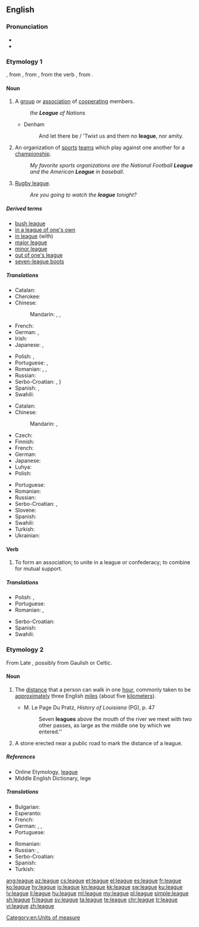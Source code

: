 ==English==
{{wikipedia}}

===Pronunciation===
* {{IPA|/liːɡ/}}
* {{rhymes|iːɡ}}

===Etymology 1===
{{etyl|enm|en}} {{term|ligg|lang=enm}}, from {{etyl|frm|en}} {{term|ligue|lang=frm}}, from {{etyl|it|en}} {{term|lega|lang=it}}, from the verb {{term|legare|lang=it}}, from {{etyl|la|en}} {{term/t|la|ligō||to tie}}.

====Noun====
{{en-noun}}

# A [[group]] or [[association]] of [[cooperate|cooperating]] members.
#: ''the '''League''' of Nations''
#* Denham
#*: And let there be / 'Twixt us and them no '''league''', nor amity.
# An organization of [[sports]] [[team]]s which play against one another for a [[championship]].
#: ''My favorite sports organizations are the National Football '''League''' and the American '''League''' in baseball.''
# {{context|informal|lang=en}} [[rugby league|Rugby league]].
#: ''Are you going to watch the '''league''' tonight?''

=====Derived terms=====
* [[bush league]]
* [[in a league of one's own]]
* [[in league]] (with)
* [[major league]]
* [[minor league]]
* [[out of one's league]]
* [[seven-league boots]]

=====Translations=====
{{trans-top|a group or association of cooperating members}}
* Catalan: {{t+|ca|lliga|f}}
* Cherokee: {{t|chr|ᎤᎾᏙᏢᎯ|tr=unadotlvhi|sc=Cher}}
* Chinese:
*: Mandarin: {{t+|cmn|同盟|tr=tóngméng|sc=Hani}}, {{t|cmn|聯盟|sc=Hani}}, {{t+|cmn|联盟|tr=liánméng|sc=Hani}}
* French: {{t+|fr|ligue|f}}
* German: {{t+|de|Liga|f}}, {{t+|de|Bund|n}}
* Irish: {{t|ga|conradh|m}}
* Japanese: {{t+|ja|連盟|tr=れんめい, renmei|sc=Jpan}}, {{t+|ja|同盟|tr=どうめい, dōmei|sc=Jpan}}
{{trans-mid}}
* Polish: {{t+|pl|liga|f}}, {{t|pl|przymierze|n}}
* Portuguese: {{t+|pt|aliança|f}}, {{t+|pt|liga|f}}
* Romanian: {{t+|ro|alianță|f}}, {{t+|ro|coaliție|f}}, {{t+|ro|ligă}}
* Russian: {{t+|ru|лига|f|tr=líga|sc=Cyrl}}
* Serbo-Croatian: {{t|sh|лига|f|sc=Cyrl}}, {{t+|sh|liga}}}
* Spanish: {{t+|es|alianza|f}}, {{t+|es|liga|f}}
* Swahili: {{t+|sw|ligi}}
{{trans-bottom}}

{{trans-top|organization of sports teams}}
* Catalan: {{t+|ca|lliga|f}}
* Chinese:
*: Mandarin: {{t|cmn|聯盟|sc=Hani}}, {{t+|cmn|联盟|tr=liánméng|sc=Hani}}
* Czech: {{t+|cs|liga|f}}
* Finnish: {{t+|fi|liiga}}
* French: {{t+|fr|ligue|f}}
* German: {{t+|de|Liga|f}}
* Japanese: {{t|ja|リーグ|tr=rīgu|sc=Jpan}}
* Luhya: {{t|luy|eligi}}
* Polish: {{t+|pl|liga|f}}
{{trans-mid}}
* Portuguese: {{t+|pt|liga|f}}
* Romanian: {{t+|ro|ligă|f}}
* Russian: {{t+|ru|лига|f|tr=líga|sc=Cyrl}}
* Serbo-Croatian: {{t|sh|лига|f|sc=Cyrl}}, {{t+|sh|liga}}
* Slovene: {{t+|sl|liga|f}}
* Spanish: {{t+|es|liga|f}}
* Swahili: {{t+|sw|ligi}}
* Turkish: {{t+|tr|lig}}
* Ukrainian: {{t|uk|ліга|f|tr=líha}}
{{trans-bottom}}

====Verb====
{{en-verb|leagu|es}}

# To form an association; to unite in a league or confederacy; to combine for mutual support.
#: {{rfquotek|South}}

=====Translations=====
{{trans-top|to form an association}}
* Polish: {{t|pl|sprzymierzać się}}, {{t|pl|sprzymierzyć się}}
* Portuguese: {{t|pt|associar-se}}
* Romanian: {{t|ro|a se alia}}, {{t|ro|a se coaliza}}
{{trans-mid}}
* Serbo-Croatian: {{t+|sh|koalirati}}
* Spanish: {{t|es|asociarse}}
* Swahili: {{t+|sw|ligi}}
{{trans-bottom}}

===Etymology 2===
From Late {{etyl|la|en}} {{term|leuga||lang=la}}, possibly from Gaulish or Celtic.

====Noun====
{{en-noun}}

# {{context|[[measurement]]|lang=en}} The [[distance]] that a person can walk in one [[hour]], commonly taken to be [[approximately]] three English [[mile]]s (about five [[kilometer]]s).
#* M. Le Page Du Pratz, ''History of Louisiana'' (PG), p. 47
#*: Seven '''leagues''' above the mouth of the river we meet with two other passes, as large as the middle one by which we entered.''
# A stone erected near a public road to mark the distance of a league.

=====References=====
* Online Etymology, [http://www.etymonline.com/index.php?allowed_in_frame=0&search=league&searchmode=none league]
* Middle English Dictionary, lege

=====Translations=====
{{trans-top|distance}}
* Bulgarian: {{t+|bg|левга|f|tr=lévga}}
* Esperanto: {{t|eo|leŭgo}}
* French: {{t+|fr|lieue|f}}
* German: {{t|de|Wegstunde|f}}, {{qualifier|obsolete}} {{t+|de|Meile|f}}, {{qualifier|obsolete}} {{t|de|Leuge|f}}
* Portuguese: {{t+|pt|légua|f}}
{{trans-mid}}
* Romanian: {{t+|ro|leghe}}
* Russian: {{t+|ru|лье|n|sc=Cyrl|tr=lʹje}}, {{t+|ru|ли́га|f|tr=líga|sc=Cyrl}}
* Serbo-Croatian: {{t+|sh|liga}}
* Spanish: {{t+|es|legua|f}}
* Turkish: {{t+|tr|fersah}}
{{trans-bottom}}

[[Category:en:Units of measure]]

[[ang:league]]
[[az:league]]
[[cs:league]]
[[et:league]]
[[el:league]]
[[es:league]]
[[fr:league]]
[[ko:league]]
[[hy:league]]
[[io:league]]
[[kn:league]]
[[kk:league]]
[[sw:league]]
[[ku:league]]
[[lv:league]]
[[li:league]]
[[hu:league]]
[[ml:league]]
[[my:league]]
[[pl:league]]
[[simple:league]]
[[sh:league]]
[[fi:league]]
[[sv:league]]
[[ta:league]]
[[te:league]]
[[chr:league]]
[[tr:league]]
[[vi:league]]
[[zh:league]]